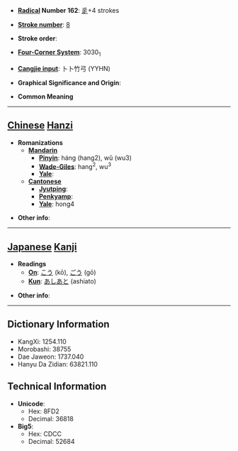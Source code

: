 * '''[[Wiktionary:Chinese radical index| Radical]] Number 162''': [[Wiktionary:Chinese radical index 辵|辵]]+4 strokes

* '''[[Wiktionary:Chinese total strokes index|Stroke number]]''': [[Wiktionary:Chinese total strokes index 8|8]]

* '''Stroke order''': 

* '''[[Wiktionary:Chinese four corner index|Four-Corner System]]''': 3030<sub>1</sub>

* '''[[Wiktionary:Chinese Cangjie index|Cangjie input]]''': 卜卜竹弓 (YYHN)

* '''Graphical Significance and Origin''': 

* '''Common Meaning'''

----

== [[Chinese]] [[Hanzi]] ==

* '''Romanizations'''
** '''[[Mandarin]]'''
*** '''[[Pinyin]]''': háng (hang2), wǔ (wu3)
*** '''[[Wade-Giles]]''': hang<sup>2</sup>, wu<sup>3</sup>
*** '''[[Yale]]''': 
** '''[[Cantonese]]'''
*** '''[[Jyutping]]''':
*** '''[[Penkyamp]]''': 
*** '''[[Yale]]''': hong4

* '''Other info''': 

----

== [[Japanese]] [[Kanji]] ==

* '''Readings'''
** '''[[On]]''': [[こう]] (kō), [[ごう]] (gō)
** '''[[Kun]]''': [[あしあと]] (ashiato)

* '''Other info''':  

----

== Dictionary Information ==

* KangXi: 1254.110
* Morobashi: 38755
* Dae Jaweon: 1737.040
* Hanyu Da Zidian: 63821.110

== Technical Information ==

* '''Unicode''':
** Hex: 8FD2
** Decimal: 36818
* '''Big5''':
** Hex: CDCC
** Decimal: 52684